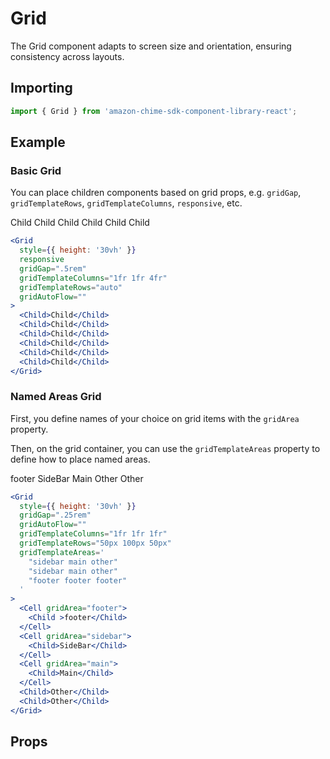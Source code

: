 

# Grid

The Grid component adapts to screen size and orientation, ensuring consistency across layouts.

## Importing

```javascript
import { Grid } from 'amazon-chime-sdk-component-library-react';
```

## Example

### Basic Grid

You can place children components based on grid props, e.g. `gridGap`, `gridTemplateRows`, `gridTemplateColumns`, `responsive`, etc.

<ThemeProvider theme={lightTheme}>
  <GlobalStyles/>
  <Preview>
    <Grid
      style={{ height: '30vh' }}
      responsive
      gridGap=".5rem"
      gridTemplateColumns="1fr 1fr 4fr"
      gridTemplateRows="auto"
      gridAutoFlow=""
    >
      <Child>Child</Child>
      <Child>Child</Child>
      <Child>Child</Child>
      <Child>Child</Child>
      <Child>Child</Child>
      <Child>Child</Child>
    </Grid>
  </Preview>
</ThemeProvider>

```jsx
<Grid
  style={{ height: '30vh' }}
  responsive
  gridGap=".5rem"
  gridTemplateColumns="1fr 1fr 4fr"
  gridTemplateRows="auto"
  gridAutoFlow=""
>
  <Child>Child</Child>
  <Child>Child</Child>
  <Child>Child</Child>
  <Child>Child</Child>
  <Child>Child</Child>
  <Child>Child</Child>
</Grid>
```

### Named Areas Grid

First, you define names of your choice on grid items with the `gridArea` property.

Then, on the grid container, you can use the `gridTemplateAreas` property to define how to place named areas.

<ThemeProvider theme={lightTheme}>
  <GlobalStyles/>
  <Preview>
    <Grid
      style={{ height: '30vh' }}
      gridGap=".25rem"
      gridAutoFlow=""
      gridTemplateColumns="1fr 1fr 1fr"
      gridTemplateRows="50px 100px 50px"
      gridTemplateAreas='
        "sidebar main other"
        "sidebar main other"
        "footer footer footer"
      '
    >
      <Cell gridArea="footer">
        <Child >footer</Child>
      </Cell>
      <Cell gridArea="sidebar">
        <Child>SideBar</Child>
      </Cell>
      <Cell gridArea="main">
        <Child>Main</Child>
      </Cell>
      <Child>Other</Child>
      <Child>Other</Child>
    </Grid>
  </Preview>
</ThemeProvider>

```jsx
<Grid
  style={{ height: '30vh' }}
  gridGap=".25rem"
  gridAutoFlow=""
  gridTemplateColumns="1fr 1fr 1fr"
  gridTemplateRows="50px 100px 50px"
  gridTemplateAreas='
    "sidebar main other"
    "sidebar main other"
    "footer footer footer"
  '
>
  <Cell gridArea="footer">
    <Child >footer</Child>
  </Cell>
  <Cell gridArea="sidebar">
    <Child>SideBar</Child>
  </Cell>
  <Cell gridArea="main">
    <Child>Main</Child>
  </Cell>
  <Child>Other</Child>
  <Child>Other</Child>
</Grid>
```

## Props

<Props of={Grid} />
